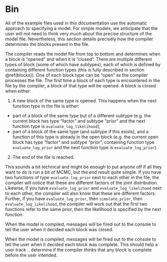# Bin

All of the example files used in this documentation use the automatic approach to specifying a model. For simple models, we anticipate that the user will not need to think very much about the precise structure of the model file. Nevertheless, this section details precisely how the compiler determines the blocks present in the file.

The compiler reads the model file from top to bottom and determines when a block is "opened" and when it is "closed". There are multiple different types of block (some of which have subtypes), each of which is defined by containing different function types (this is fully described in section \@ref(blocks)). One of each block type can be "open" as the compiler processes the file. The first time a block of each type is encountered in the file by the compiler, a block of that type will be opened. A block is closed when either:

1. A new block of the same type is opened. This happens when the next function type in the file is either:

  + part of a block of the same type but of a different subtype (e.g. the current block has type "factor" and subtype "prior" and the next function type is `evaluate_log_likelihood`);
  + part of a block of the same type (and subtype if this exists), and a function of this type is already in the open block (e.g. the current open block has type "factor" and subtype "prior", containing function type `evaluate_log_prior` and the next function type is `evaluate_log_prior`).

2. The end of the file is reached.

This sounds a bit technical and might be enough to put anyone off if all they want to do is run a bit of MCMC, but the end result quite simple. If you have two functions of type `evaluate_log_prior` next to each other in the file, the compiler will notice that these are different factors of the joint distribution. Likewise, if you have `evaluate_log_prior` and `evaluate_log_likelihood` next to each other, the complier will also know that these are different factors. Further, if you have `evaluate_log_prior`, then `simulate_prior`, then `evaluate_log_likelihood`, the compiler will work out that the first two functions refer to the same prior, then the likelihood is specified by the next function.

When the model is compiled, messages will be fired out to the console to tell the user when it decided each block was closed.

When the model is compiled, messages will be fired out to the console to tell the user when it decided each block was complete. This should help a user track .. determine if the compiler thinks that any block is complete before the user intended.